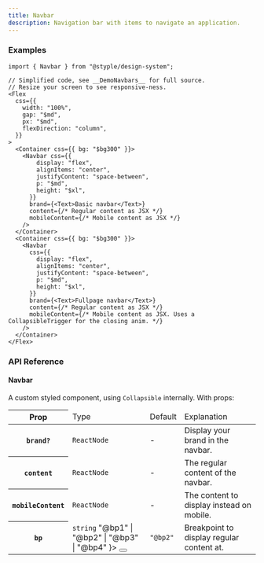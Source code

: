 ```yaml
---
title: Navbar
description: Navigation bar with items to navigate an application.
---
```


### Examples

<Preview>
  <DemoNavbars />
</Preview>

<CodeBlockLink id="navbar" index="1" href="https://github.com/hrbengtsen/styple/blob/main/components/DemoNavbars.tsx" />

```tsx outline=true id=navbar
import { Navbar } from "@styple/design-system";

// Simplified code, see __DemoNavbars__ for full source. 
// Resize your screen to see responsive-ness.
<Flex
  css={{
    width: "100%",
    gap: "$md",
    px: "$md",
    flexDirection: "column",
  }}
>
  <Container css={{ bg: "$bg300" }}>
    <Navbar css={{
        display: "flex",
        alignItems: "center",
        justifyContent: "space-between",
        p: "$md",
        height: "$xl",
      }}
      brand={<Text>Basic navbar</Text>}
      content={/* Regular content as JSX */}
      mobileContent={/* Mobile content as JSX */} 
    />
  </Container>
  <Container css={{ bg: "$bg300" }}>
    <Navbar
      css={{
        display: "flex",
        alignItems: "center",
        justifyContent: "space-between",
        p: "$md",
        height: "$xl",
      }}
      brand={<Text>Fullpage navbar</Text>}
      content={/* Regular content as JSX */}
      mobileContent={/* Mobile content as JSX. Uses a CollapsibleTrigger for the closing anim. */} 
    />
  </Container>
</Flex>
```

### API Reference

#### Navbar

A custom styled component, using `Collapsible` internally. With props:

<Table>
  <Thead>
    <Tr>
      <Th>Prop</Th>
      <Td>Type</Td>
      <Td>Default</Td>
      <Td>Explanation</Td>
    </Tr>
  </Thead>
  <Tbody>
    <Tr>
      <Th>
        <Code>brand?</Code>
      </Th>
      <Td>
        <Code color="normal">ReactNode</Code>
      </Td>
      <Td>-</Td>
      <Td><Text>Display your brand in the navbar.</Text></Td>
    </Tr>
    <Tr>
      <Th>
        <Code>content</Code>
      </Th>
      <Td>
        <Code color="normal">ReactNode</Code>
      </Td>
      <Td>-</Td>
      <Td><Text>The regular content of the navbar.</Text></Td>
    </Tr>
    <Tr>
      <Th>
        <Code>mobileContent</Code>
      </Th>
      <Td>
        <Code color="normal">ReactNode</Code>
      </Td>
      <Td>-</Td>
      <Td><Text>The content to display instead on mobile.</Text></Td>
    </Tr>
    <Tr>
      <Th>
        <Code>bp</Code>
      </Th>
      <Td>
        <Code color="normal">string</Code>
        <Popover content={
          <Code color="normal">"@bp1" | "@bp2" | "@bp3" | "@bp4"</Code>
        }>
          <Button highlight size="circle" aria-label="Expanded prop type toggle" css={{
            size: "24px",
            p: 0,
            ml: "$xs",
            lineHeight: 0
          }}><Info size={16} style={{ verticalAlign: "middle" }} /></Button>
        </Popover>
      </Td>
      <Td><Code color="normal">"@bp2"</Code></Td>
      <Td><Text>Breakpoint to display regular content at.</Text></Td>
    </Tr>
  </Tbody>
</Table>